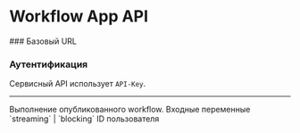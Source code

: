 
# Workflow App API

<div>
  ### Базовый URL
  <CodeGroup title="Код" targetCode={props.appDetail.api_base_url} />

  ### Аутентификация
  Сервисный API использует `API-Key`.
  <CodeGroup title="Код" targetCode='Authorization: Bearer {API_KEY}' />
</div>

---

<Heading url='/workflows/run' method='POST' title='Запуск workflow' name='#Execute-Workflow' />
<Row>
  <Col>
    Выполнение опубликованного workflow.
    <Properties>
      <Property name='inputs' type='object' key='inputs'>Входные переменные</Property>
      <Property name='response_mode' type='string' key='response_mode'>`streaming` | `blocking`</Property>
      <Property name='user' type='string' key='user'>ID пользователя</Property>
    </Properties>
  </Col>
  <Col sticky>
    <CodeGroup
      title="Запрос"
      tag="POST"
      label="/workflows/run"
      targetCode={`curl -X POST '${props.appDetail.api_base_url}/workflows/run' \
--header 'Authorization: Bearer {api_key}' \
--header 'Content-Type: application/json' \
--data-raw '{"inputs": {}, "response_mode": "streaming", "user": "abc-123"}'`}
    />
  </Col>
</Row>
